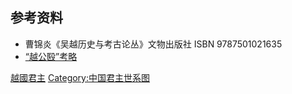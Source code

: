 <center>
{{chart/start}}
{{chart| Ft | Ft=[[夫譚|夫譚]]<br>?-'''前565─前538'''}}
{{chart| |!}}
{{chart| Yc |Yc=[[允常|允常]]<br>?-'''─前497'''}}
{{chart| |!}}
{{chart| Gj |Gj=[[勾践|勾践]]<br>?-'''前496─前465'''}}
{{chart| |!}}
{{chart| Ly |Ly=[[鹿郢|鹿郢]]<br>?-'''前464─前459'''}}
{{chart| |!}}
{{chart| Bs |Bs=[[不壽|不壽]]<br>?-'''前458─前449'''}}
{{chart| |!}}
{{chart| Zg |Zg=[[朱勾|朱勾]]<br>?-'''前448─前412'''}}
{{chart| |)|-|-|-|.| }}
{{chart| Yi | | Yu |Yi=[[翳_(越国)|越王翳]]<br>?-'''前411─前376'''|Yu=[[豫_(越國)|豫]]}}
{{chart| |!}}
{{chart| Zj |Zj=[[諸咎|諸咎]]<br>？-'''前376年'''}}
{{chart/end}}
</center>

{{越國君主}}
{{中国君主世系图}} 

==参考资料==
*曹锦炎《吴越历史与考古论丛》文物出版社 ISBN 9787501021635
*[http://www.guwenzi.com/SrcShow.asp?Src_ID=1452 “越公殹”考略] {{Wayback|url=http://www.guwenzi.com/SrcShow.asp?Src_ID=1452 |date=20110417074406 }}


[[Category:越國君主|]]
[[Category:中国君主世系图|Category:中国君主世系图]]